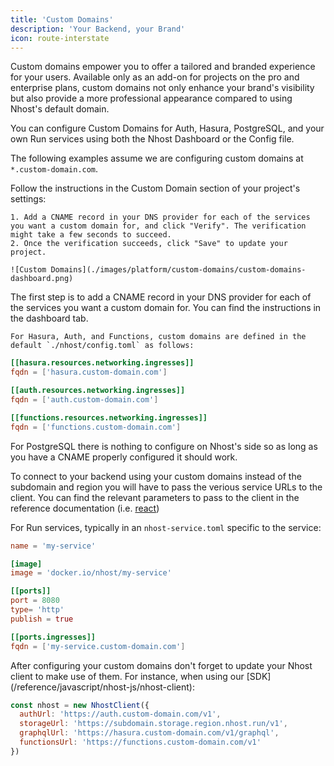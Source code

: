 ```yaml
---
title: 'Custom Domains'
description: 'Your Backend, your Brand'
icon: route-interstate
---
```


Custom domains empower you to offer a tailored and branded experience for your users. Available only as an add-on for projects on the pro and enterprise plans, custom domains not only enhance your brand's visibility but also provide a more professional appearance compared to using Nhost's default domain.

You can configure Custom Domains for Auth, Hasura, PostgreSQL, and your own Run services using both the Nhost Dashboard or the Config file.

The following examples assume we are configuring custom domains at `*.custom-domain.com`.


<Tabs>
  <Tab title="Dashboard">
    Follow the instructions in the Custom Domain section of your project's settings:

    1. Add a CNAME record in your DNS provider for each of the services you want a custom domain for, and click "Verify". The verification might take a few seconds to succeed.
    2. Once the verification succeeds, click "Save" to update your project.

    ![Custom Domains](./images/platform/custom-domains/custom-domains-dashboard.png)

  </Tab>

  <Tab title="Config File">
    The first step is to add a CNAME record in your DNS provider for each of the services you want a custom domain for. You can find the instructions in the dashboard tab.

    For Hasura, Auth, and Functions, custom domains are defined in the default `./nhost/config.toml` as follows:

```toml
[[hasura.resources.networking.ingresses]]
fqdn = ['hasura.custom-domain.com']

[[auth.resources.networking.ingresses]]
fqdn = ['auth.custom-domain.com']

[[functions.resources.networking.ingresses]]
fqdn = ['functions.custom-domain.com']
```

For PostgreSQL there is nothing to configure on Nhost's side so as long as you have a CNAME properly configured it should work.

<Note>To connect to your backend using your custom domains instead of the subdomain and region you will have to pass the verious service URLs to the client. You can find the relevant parameters to pass to the client in the reference documentation (i.e. [react](/reference/react/nhost-client#nhostclient))</Note>

For Run services, typically in an `nhost-service.toml` specific to the service:

```toml
name = 'my-service'

[image]
image = 'docker.io/nhost/my-service'

[[ports]]
port = 8080
type= 'http'
publish = true

[[ports.ingresses]]
fqdn = ['my-service.custom-domain.com']
```

  </Tab>
</Tabs>


<Note>
After configuring your custom domains don't forget to update your Nhost client to make use of them. For instance, when using our [SDK](/reference/javascript/nhost-js/nhost-client):

```js
const nhost = new NhostClient({
  authUrl: 'https://auth.custom-domain.com/v1',
  storageUrl: 'https://subdomain.storage.region.nhost.run/v1',
  graphqlUrl: 'https://hasura.custom-domain.com/v1/graphql',
  functionsUrl: 'https://functions.custom-domain.com/v1'
})
```
</Note>
